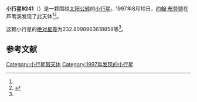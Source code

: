 {{Infobox planet
| bgcolour = #FFFFC0
| name = 9241 Rosfranklin
| symbol = 
| image = 
| caption = 
| discovery = yes
| discovery_ref = 
| discoverer = [[约翰·布劳顿|约翰·布劳顿]]
| discovery_site = [[芦苇溪|芦苇溪]] 
| discovered = 1997年8月10日
| designations = yes
| mp_name = 
| named_after = 
| alt_names = 1997 PE6/ 1980 JB / 1982 UX2
| mp_category = [[主带小行星|主带小行星]]
| orbit_ref = <ref name="a">[http://ssd.jpl.nasa.gov/sbdb.cgi?sstr=9241 9241 Rosfranklin] {{Wayback|url=http://ssd.jpl.nasa.gov/sbdb.cgi?sstr=9241 |date=20201124034843 }}，小行星數據庫瀏覽器（JPL Small-Body Database Browser）－[[美国国家航空航天局|美国国家航空航天局]]喷气推进实验室</ref>
| epoch = 2456400.5 (2013年4月18日更新)
| aphelion = {{convert|3.42953275654504|AU|km|3|abbr=on|lk=out}}
| perihelion = {{convert|2.674024017660926|AU|km|3|abbr=on}}
| semimajor = {{convert|3.051778387102983|AU|km|3|abbr=on}}
| eccentricity = 0.123781717
| period = 1947.277816 [[日|日]]<br />5.33[[儒略年|儒略年]]
| avg_speed = 
| inclination = 12.42534001130378
| asc_node = 121.5833492212206
| mean_anomaly = 
| arg_peri = 232.8098963618858
| satellites = 
| physical_characteristics = yes
| dimensions = 
| mass = 
| density = 
| surface_grav = 
| escape_velocity = 
| sidereal_day = 
| axial_tilt = 
| pole_ecliptic_lat = 
| pole_ecliptic_lon = 
| albedo = 
| temperatures= 
| temp_name1 = 
| mean_temp_1 = 
| max_temp_1 = 
| temp_name2 = 
| max_temp_2 = 
| spectral_type = 
| abs_magnitude = 232.8098963618858
}}

'''小行星9241'''（{{lang-en|9241 Rosfranklin}}）是一颗围绕[[太阳|太阳]][[公转|公转]]的[[小行星|小行星]]。1997年8月10日，[[约翰·布劳顿|约翰·布劳顿]]在芦苇溪发现了此天体<ref name="a" /><ref>{{cite news|title=小行星列表|url=http://cfa-www.harvard.edu/iau/lists/NumberedMPs.txt|accessdate=2013-07-08|newspaper=哈佛大学|archive-date=2008-05-17|archive-url=https://web.archive.org/web/20080517010638/http://cfa-www.harvard.edu/iau/lists/NumberedMPs.txt|dead-url=no}}</ref>。

这颗小行星的[[绝对星等|绝对星等]]为232.8098963618858等<ref name="a" />。

==参考文献==
{{reflist}}
{{Minor Planet Number|[[小行星9240|小行星9240]]|[[小行星9242|小行星9242]]}}

{{小天体}}

[[Category:小行星带天体|Category:小行星带天体]]
[[Category:1997年发现的小行星|Category:1997年发现的小行星]]

{{asteroid-stub}}
